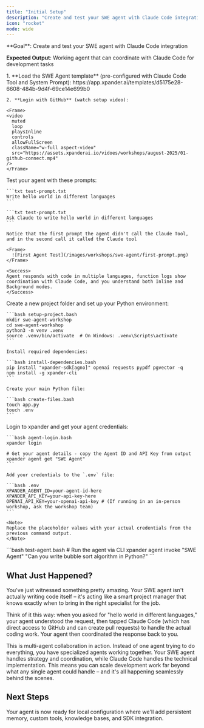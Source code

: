 ```yaml
---
title: "Initial Setup"
description: "Create and test your SWE agent with Claude Code integration"
icon: "rocket"
mode: wide
---
```


<Info>
**Goal**: Create and test your SWE agent with Claude Code integration

**Expected Output**: Working agent that can coordinate with Claude Code for development tasks
</Info>

<Steps>
  <Step title="Load Agent Template">
    1. **Load the SWE Agent template** (pre-configured with Claude Code Tool and System Prompt): https://app.xpander.ai/templates/d5175e28-6608-484b-9d4f-69ce14e699b0

    2. **Login with GitHub** (watch setup video):

    <Frame>
    <video
      muted
      loop
      playsInline
      controls
      allowFullScreen
      className="w-full aspect-video"
      src="https://assets.xpanderai.io/vidoes/workshops/august-2025/01-github-connect.mp4"
    />
    </Frame>
  </Step>

  <Step title="Test Your Agent">
    Test your agent with these prompts:

    ```txt test-prompt.txt
    Write hello world in different languages
    ```

    ```txt test-prompt.txt
    Ask Claude to write hello world in different languages
    ```

    Notice that the first prompt the agent didn't call the Claude Tool, and in the second call it called the Claude tool

    <Frame>
      ![First Agent Test](/images/workshops/swe-agent/first-prompt.png)
    </Frame>

    <Success>
    Agent responds with code in multiple languages, function logs show coordination with Claude Code, and you understand both Inline and Background modes.
    </Success>
  </Step>

  <Step title="Setup Local Environment">
    Create a new project folder and set up your Python environment:

    ```bash setup-project.bash
    mkdir swe-agent-workshop
    cd swe-agent-workshop
    python3 -m venv .venv
    source .venv/bin/activate  # On Windows: .venv\Scripts\activate
    ```

    Install required dependencies:

    ```bash install-dependencies.bash
    pip install "xpander-sdk[agno]" openai requests pypdf pgvector -q
    npm install -g xpander-cli
    ```

    Create your main Python file:

    ```bash create-files.bash
    touch app.py
    touch .env
    ```
  </Step>

  <Step title="Agent Authentication">
    Login to xpander and get your agent credentials:

    ```bash agent-login.bash
    xpander login

    # Get your agent details - copy the Agent ID and API Key from output
    xpander agent get "SWE Agent"
    ```

    Add your credentials to the `.env` file:

    ```bash .env
    XPANDER_AGENT_ID=your-agent-id-here
    XPANDER_API_KEY=your-api-key-here
    OPENAI_API_KEY=your-openai-api-key # (If running in an in-person workshop, ask the workshop team)
    ```

    <Note>
    Replace the placeholder values with your actual credentials from the previous command output.
    </Note>
  </Step>

  <Step title="Test via CLI">
    ```bash test-agent.bash
    # Run the agent via CLI
    xpander agent invoke "SWE Agent" "Can you write bubble sort algorithm in Python?"
    ```
  </Step>
</Steps>

## What Just Happened?

You've just witnessed something pretty amazing. Your SWE agent isn't actually writing code itself – it's acting like a smart project manager that knows exactly when to bring in the right specialist for the job.

Think of it this way: when you asked for "hello world in different languages," your agent understood the request, then tapped Claude Code (which has direct access to GitHub and can create pull requests) to handle the actual coding work. Your agent then coordinated the response back to you.

This is multi-agent collaboration in action. Instead of one agent trying to do everything, you have specialized agents working together. Your SWE agent handles strategy and coordination, while Claude Code handles the technical implementation. This means you can scale development work far beyond what any single agent could handle – and it's all happening seamlessly behind the scenes.

## Next Steps

Your agent is now ready for local configuration where we'll add persistent memory, custom tools, knowledge bases, and SDK integration.
